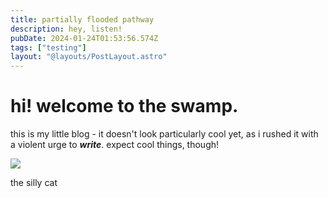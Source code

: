 ```yaml
---
title: partially flooded pathway
description: hey, listen!
pubDate: 2024-01-24T01:53:56.574Z
tags: ["testing"]
layout: "@layouts/PostLayout.astro"
---
```


# hi! welcome to the swamp.
this is my little blog - it doesn't look particularly cool yet, as i rushed it with a violent urge to ***write***. expect cool things, though!

<img src="/sillycat.jpg" width={200} class="my-1" />
<p class="text-xs text-muted">the silly cat</p>
